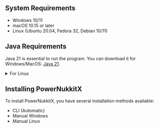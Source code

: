 
## System Requirements
- Windows 10/11
- macOS 10.15 or later
- Linux (Ubuntu 20.04, Fedora 32, Debian 10/11)

## Java Requirements
Java 21 is essential to run the program. You can download it for Windows/MacOS: [Java 21](https://sdkman.io/jdks).

<details>
    <summary>For Linux</summary>

    To install <a>Java 21 on Linux</a>, you can follow these steps:

    <Steps>
        ### Open a terminal.

        ### Update packages

        <Tabs items={['with sudo', 'without sudo']}>
            <Tabs.Tab>
                ```bash
                sudo apt update
                ```
            </Tabs.Tab>
            <Tabs.Tab>
                ```bash
                apt update
                ```
            </Tabs.Tab>
        </Tabs>

        ### Install JDK 21

        <Tabs items={['with sudo', 'without sudo']}>
            <Tabs.Tab>
                ```bash
                sudo apt install openjdk-21-jdk
                ```
            </Tabs.Tab>
            <Tabs.Tab>
                ```bash
                apt install openjdk-21-jdk
                ```
            </Tabs.Tab>
        </Tabs>

        ### Verify the installation

        ```bash
        java -version
        ```

        If everything went well, you should see the Java version displayed.
    </Steps>

</details>

## Installing PowerNukkitX
To install <a>PowerNukkitX</a>, you have several installation methods available:
- CLI (Automatic)
- Manual Windows
- Manual Linux

<Cards>
    <Cards.Card icon="📦" title="CLI (Auto)" href="/installation/cli" children=""></Cards.Card>
    <Cards.Card icon="📂" title="Manuel Windows" href="/installation/manuel/windows" children=""></Cards.Card>
    <Cards.Card icon="📂" title="Manuel Linux" href="/installation/manuel/linux" children=""></Cards.Card>
</Cards>
